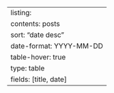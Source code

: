 ---
listing:
    contents: posts
    sort: "date desc"
    date-format: YYYY-MM-DD
    table-hover: true
    type: table
    fields: [title, date]
---